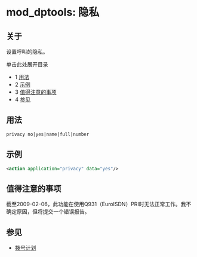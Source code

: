 # mod_dptools: 隐私

## 关于

设置呼叫的隐私。

单击此处展开目录

* 1 [用法](#usage)
* 2 [示例](#examples)
* 3 [值得注意的事项](#worth-noting)
* 4 [参见](#see-also)

## 用法

```xml
privacy no|yes|name|full|number
```

## 示例

```xml
<action application="privacy" data="yes"/>
```

## 值得注意的事项

截至2009-02-06，此功能在使用Q931（EuroISDN）PRI时无法正常工作。我不确定原因，但将提交一个错误报告。

## 参见

* [拨号计划](../../Dialplan/index.mdx#0-about)